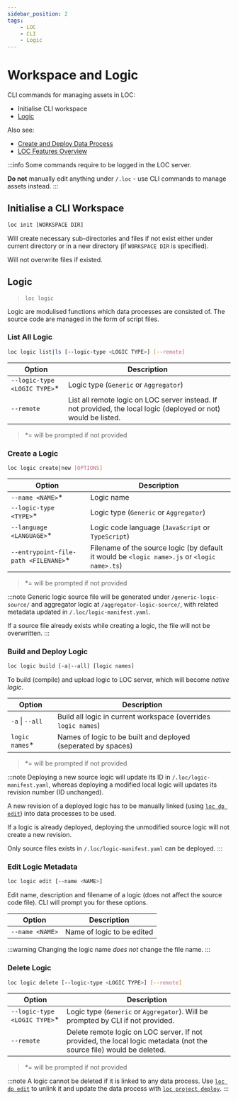 ```yaml
---
sidebar_position: 2
tags:
    - LOC
    - CLI
    - Logic
---
```


# Workspace and Logic

CLI commands for managing assets in LOC:

-   Initialise CLI workspace
-   [Logic](#logic)

Also see:

-   [Create and Deploy Data Process](/legacy/0.10/cli-handbook/create-deploy-project)
-   [LOC Features Overview](/legacy/0.10/tutorials/loc-feat-overview)

:::info
Some commands require to be logged in the LOC server.

**Do not** manually edit anything under `/.loc` - use CLI commands to manage assets instead.
:::

## Initialise a CLI Workspace

```bash
loc init [WORKSPACE DIR]
```

Will create necessary sub-directories and files if not exist either under current directory or in a new directory (if `WORKSPACE DIR` is specified).

Will not overwrite files if existed.

## Logic

> `loc logic`

Logic are modulised functions which data processes are consisted of. The source code are managed in the form of script files.

### List All Logic

```bash
loc logic list|ls [--logic-type <LOGIC TYPE>] [--remote]
```

| Option                        | Description                                                                                                      |
| ----------------------------- | ---------------------------------------------------------------------------------------------------------------- |
| `--logic-type <LOGIC TYPE>`\* | Logic type (`Generic` or `Aggregator`)                                                                           |
| `--remote`                    | List all remote logic on LOC server instead. If not provided, the local logic (deployed or not) would be listed. |

> \*= will be prompted if not provided

### Create a Logic

```bash
loc logic create|new [OPTIONS]
```

| Option                                | Description                                                                                  |
| ------------------------------------- | -------------------------------------------------------------------------------------------- |
| `--name <NAME>`\*                     | Logic name                                                                                   |
| `--logic-type <TYPE>`\*               | Logic type (`Generic` or `Aggregator`)                                                       |
| `--language <LANGUAGE>`\*             | Logic code language (`JavaScript` or `TypeScript`)                                           |
| `--entrypoint-file-path <FILENANE>`\* | Filename of the source logic (by default it would be `<logic name>.js` or `<logic name>.ts`) |

> \*= will be prompted if not provided

:::note
Generic logic source file will be generated under `/generic-logic-source/` and aggregator logic at `/aggregator-logic-source/`, with related metadata updated in `/.loc/logic-manifest.yaml`.

If a source file already exists while creating a logic, the file will not be overwritten.
:::

### Build and Deploy Logic

```bash
loc logic build [-a|--all] [logic names]
```

To build (compile) and upload logic to LOC server, which will become _native logic_.

| Option              | Description                                                    |
| ------------------- | -------------------------------------------------------------- |
| `-a` &#124; `--all` | Build all logic in current workspace (overrides `logic names`) |
| `logic names`\*     | Names of logic to be built and deployed (seperated by spaces)  |

> \*= will be prompted if not provided

:::note
Deploying a new source logic will update its ID in `/.loc/logic-manifest.yaml`, whereas deploying a modified local logic will updates its revision number (ID unchanged).

A new revision of a deployed logic has to be manually linked (using [`loc dp edit`](/legacy/0.10/cli-handbook/cli-commands/project-dp#edit-a-data-process-including-linkingunlinking-logic)) into data processes to be used.

If a logic is already deployed, deploying the unmodified source logic will not create a new revision.

Only source files exists in `/.loc/logic-manifest.yaml` can be deployed.
:::

### Edit Logic Metadata

```bash
loc logic edit [--name <NAME>]
```

Edit name, description and filename of a logic (does not affect the source code file). CLI will prompt you for these options.

| Option          | Description                |
| --------------- | -------------------------- |
| `--name <NAME>` | Name of logic to be edited |

:::warning
Changing the logic name _does not_ change the file name.
:::

### Delete Logic

```bash
loc logic delete [--logic-type <LOGIC TYPE>] [--remote]
```

| Option                        | Description                                                                                                          |
| ----------------------------- | -------------------------------------------------------------------------------------------------------------------- |
| `--logic-type <LOGIC TYPE>`\* | Logic type (`Generic` or `Aggregator`). Will be prompted by CLI if not provided.                                     |
| `--remote`                    | Delete remote logic on LOC server. If not provided, the local logic metadata (not the source file) would be deleted. |

> \*= will be prompted if not provided

:::note
A logic cannot be deleted if it is linked to any data process. Use [`loc dp edit`](/legacy/0.10/cli-handbook/cli-commands/project-dp#edit-a-data-process-including-linkingunlinking-logic) to unlink it and update the data process with [`loc project deploy`](/legacy/0.10/cli-handbook/cli-commands/project-dp#deploy-a-project-with-its-scenarios-and-data-processes).
:::

